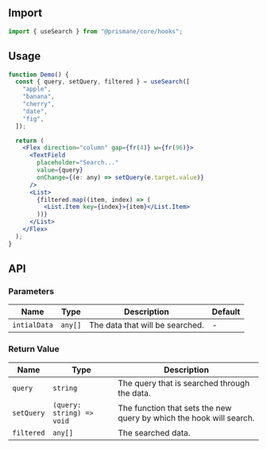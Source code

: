 ## Import

```js
import { useSearch } from "@prismane/core/hooks";
```

## Usage

```jsx
function Demo() {
  const { query, setQuery, filtered } = useSearch([
    "apple",
    "banana",
    "cherry",
    "date",
    "fig",
  ]);

  return (
    <Flex direction="column" gap={fr(4)} w={fr(96)}>
      <TextField
        placeholder="Search..."
        value={query}
        onChange={(e: any) => setQuery(e.target.value)}
      />
      <List>
        {filtered.map((item, index) => (
          <List.Item key={index}>{item}</List.Item>
        ))}
      </List>
    </Flex>
  );
}
```

## API

### Parameters

| Name         | Type    | Description                     | Default |
| ------------ | ------- | ------------------------------- | ------- |
| `intialData` | `any[]` | The data that will be searched. | -       |

### Return Value

| Name       | Type                      | Description                                                         |
| ---------- | ------------------------- | ------------------------------------------------------------------- |
| `query`    | `string`                  | The query that is searched through the data.                        |
| `setQuery` | `(query: string) => void` | The function that sets the new query by which the hook will search. |
| `filtered` | `any[]`                   | The searched data.                                                  |

